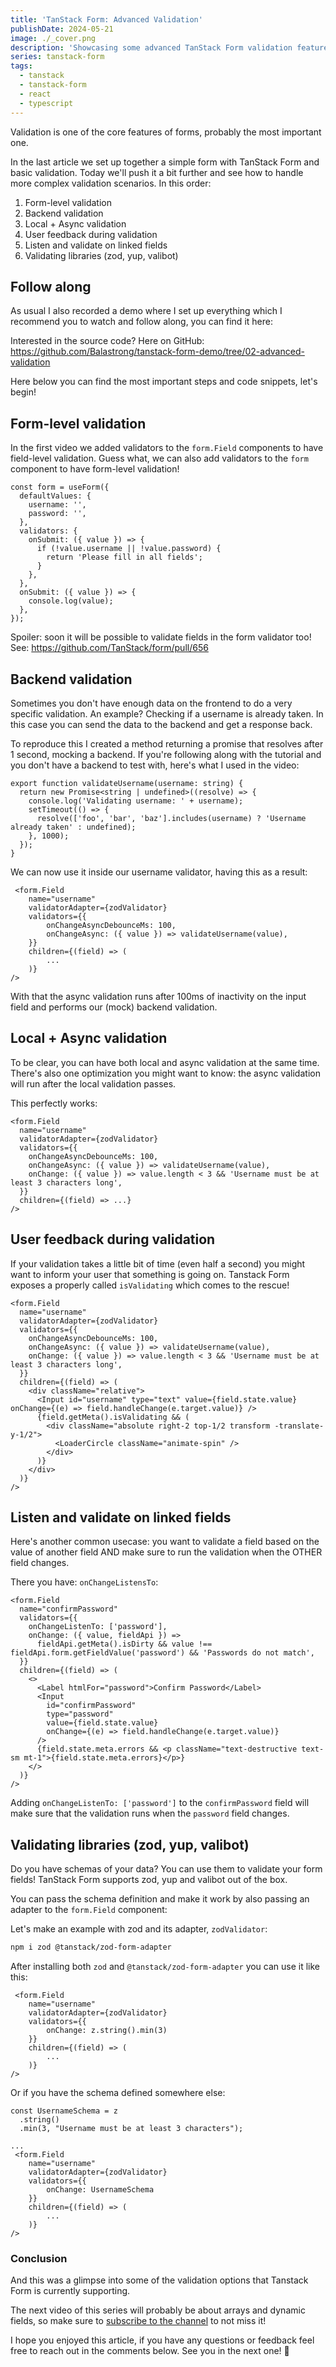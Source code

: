 ```yaml
---
title: 'TanStack Form: Advanced Validation'
publishDate: 2024-05-21
image: ./_cover.png
description: 'Showcasing some advanced TanStack Form validation features.'
series: tanstack-form
tags:
  - tanstack
  - tanstack-form
  - react
  - typescript
---
```



Validation is one of the core features of forms, probably the most important one.

In the last article we set up together a simple form with TanStack Form and basic validation. Today we'll push it a bit further and see how to handle more complex validation scenarios. In this order:

1. Form-level validation
2. Backend validation
3. Local + Async validation
4. User feedback during validation
5. Listen and validate on linked fields
6. Validating libraries (zod, yup, valibot)

## Follow along

As usual I also recorded a demo where I set up everything which I recommend you to watch and follow along, you can find it here:

<YouTube id="Pys2ExswZT0" />

Interested in the source code? Here on GitHub: https://github.com/Balastrong/tanstack-form-demo/tree/02-advanced-validation

Here below you can find the most important steps and code snippets, let's begin!

## Form-level validation

In the first video we added validators to the `form.Field` components to have field-level validation. Guess what, we can also add validators to the `form` component to have form-level validation!

```tsx
const form = useForm({
  defaultValues: {
    username: '',
    password: '',
  },
  validators: {
    onSubmit: ({ value }) => {
      if (!value.username || !value.password) {
        return 'Please fill in all fields';
      }
    },
  },
  onSubmit: ({ value }) => {
    console.log(value);
  },
});
```

Spoiler: soon it will be possible to validate fields in the form validator too! See: https://github.com/TanStack/form/pull/656

## Backend validation

Sometimes you don't have enough data on the frontend to do a very specific validation. An example? Checking if a username is already taken. In this case you can send the data to the backend and get a response back.

To reproduce this I created a method returning a promise that resolves after 1 second, mocking a backend. If you're following along with the tutorial and you don't have a backend to test with, here's what I used in the video:

```tsx
export function validateUsername(username: string) {
  return new Promise<string | undefined>((resolve) => {
    console.log('Validating username: ' + username);
    setTimeout(() => {
      resolve(['foo', 'bar', 'baz'].includes(username) ? 'Username already taken' : undefined);
    }, 1000);
  });
}
```

We can now use it inside our username validator, having this as a result:

```tsx
 <form.Field
    name="username"
    validatorAdapter={zodValidator}
    validators={{
        onChangeAsyncDebounceMs: 100,
        onChangeAsync: ({ value }) => validateUsername(value),
    }}
    children={(field) => (
        ...
    )}
/>
```

With that the async validation runs after 100ms of inactivity on the input field and performs our (mock) backend validation.

## Local + Async validation

To be clear, you can have both local and async validation at the same time. There's also one optimization you might want to know: the async validation will run after the local validation passes.

This perfectly works:

```tsx
<form.Field
  name="username"
  validatorAdapter={zodValidator}
  validators={{
    onChangeAsyncDebounceMs: 100,
    onChangeAsync: ({ value }) => validateUsername(value),
    onChange: ({ value }) => value.length < 3 && 'Username must be at least 3 characters long',
  }}
  children={(field) => ...}
/>
```

## User feedback during validation

If your validation takes a little bit of time (even half a second) you might want to inform your user that something is going on. Tanstack Form exposes a properly called `isValidating` which comes to the rescue!

```tsx
<form.Field
  name="username"
  validatorAdapter={zodValidator}
  validators={{
    onChangeAsyncDebounceMs: 100,
    onChangeAsync: ({ value }) => validateUsername(value),
    onChange: ({ value }) => value.length < 3 && 'Username must be at least 3 characters long',
  }}
  children={(field) => (
    <div className="relative">
      <Input id="username" type="text" value={field.state.value} onChange={(e) => field.handleChange(e.target.value)} />
      {field.getMeta().isValidating && (
        <div className="absolute right-2 top-1/2 transform -translate-y-1/2">
          <LoaderCircle className="animate-spin" />
        </div>
      )}
    </div>
  )}
/>
```

## Listen and validate on linked fields

Here's another common usecase: you want to validate a field based on the value of another field AND make sure to run the validation when the OTHER field changes.

There you have: `onChangeListensTo`:

```tsx
<form.Field
  name="confirmPassword"
  validators={{
    onChangeListenTo: ['password'],
    onChange: ({ value, fieldApi }) =>
      fieldApi.getMeta().isDirty && value !== fieldApi.form.getFieldValue('password') && 'Passwords do not match',
  }}
  children={(field) => (
    <>
      <Label htmlFor="password">Confirm Password</Label>
      <Input
        id="confirmPassword"
        type="password"
        value={field.state.value}
        onChange={(e) => field.handleChange(e.target.value)}
      />
      {field.state.meta.errors && <p className="text-destructive text-sm mt-1">{field.state.meta.errors}</p>}
    </>
  )}
/>
```

Adding `onChangeListenTo: ['password']` to the `confirmPassword` field will make sure that the validation runs when the `password` field changes.

## Validating libraries (zod, yup, valibot)

Do you have schemas of your data? You can use them to validate your form fields! TanStack Form supports zod, yup and valibot out of the box.

You can pass the schema definition and make it work by also passing an adapter to the `form.Field` component:

Let's make an example with zod and its adapter, `zodValidator`:

```sh
npm i zod @tanstack/zod-form-adapter
```

After installing both `zod` and `@tanstack/zod-form-adapter` you can use it like this:

```tsx
 <form.Field
    name="username"
    validatorAdapter={zodValidator}
    validators={{
        onChange: z.string().min(3)
    }}
    children={(field) => (
        ...
    )}
/>
```

Or if you have the schema defined somewhere else:

```tsx
const UsernameSchema = z
  .string()
  .min(3, "Username must be at least 3 characters");

...
 <form.Field
    name="username"
    validatorAdapter={zodValidator}
    validators={{
        onChange: UsernameSchema
    }}
    children={(field) => (
        ...
    )}
/>
```

### Conclusion

And this was a glimpse into some of the validation options that Tanstack Form is currently supporting.

The next video of this series will probably be about arrays and dynamic fields, so make sure to [subscribe to the channel](https://www.youtube.com/@DevLeonardo?sub_confirmation=1) to not miss it!

I hope you enjoyed this article, if you have any questions or feedback feel free to reach out in the comments below. See you in the next one! 👋

